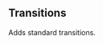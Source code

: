 
<Meta title="Style Utilities/Animation" />

## Transitions

Adds standard transitions.

<Story name="Transitions">
  <TableLayout
    isCSS
    headers={['class', 'description']}
    rows={[
      ['transition--default', 'transitions properties to default duration and timing'],
    ]}
  />
</Story>
